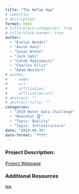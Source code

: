 ```yaml
---
title: "The WeTap App"
# subtitle: 
# description: 
format: html
# title-block-categories: true
# title-block-banner: true
author: 
  - "Evelyn Wendel"
  - "Aaron Hans"
  - "Susan Wrenn"
  - "Jack Sahl"
  - "Caleb Rabinowitz"
  - "Charles Ellis"
  - "Adam Western"
# author:
#   - name: 
#     url: 
#     affiliation: 
#     affiliation-url:
# abstract: ""
# abstract-title: ""
categories: 
  - "2019 Water Data Challenge"
  - "Moonshot 🏆"
  - "Topic: Quality"
  - "Topic: Infrastructure"
date: "2019-06-30"
date-format: "YYYY"
---
```


<!-- COMMENT
## params_NOTUSED-proj_title

#### Year: params_NOTUSED-year

#### Topics: params_NOTUSED-topics

#### Awards: params_NOTUSED-awards

#### Team Members: params_NOTUSED-team_members
UNCOMMENT -->

### Project Description:

[Project Webpage](http://wetap.org/)

### Additional Resources

NA

